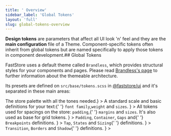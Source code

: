 ```yaml
---
title: ' Overview'
sidebar_label: 'Global Tokens'
layout: 'full'
slug: global-tokens-overview
---
```


**Design tokens** are parameters that affect all UI look 'n' feel and they are the **main configuration** file of a Theme. Component-specific tokens often inherit from global tokens but are named specifically to apply those tokens in component development.## Global Tokens

FastStore uses a default theme called `Brandless`, which provides structural styles for your components and pages. Please read [Brandless's page](/docs/theming-overview#brandless-and-the-theming-structure) to further information about the themeable architecture.

Its presets are defined on `src/base/tokens.scss` in [@faststore/ui](https://github.com/vtex/faststore/blob/main/packages/ui/src/styles/base/tokens.scss) and it's separated in these main areas:

<SectionList grid="column" classes="tokensLinks">
  <SectionItem
    title="Colors"
    actionPath="/docs/global-tokens/colors"
    description={<>The store palette with all the tones needed.</>}
  ></SectionItem>
  <SectionItem
    title="Typography"
    actionPath="/docs/global-tokens/typography"
    description={
      <>
        A standard scale and basic definitions for your text:{' '}
        <code>font family</code>,<code>weight</code> and <code>sizes</code>.
      </>
    }
  ></SectionItem>
  <SectionItem
    title="Spacing"
    actionPath="/docs/global-tokens/spacing"
    description={
      <>
        All tokens used for spacings on the store: <code>padding</code>,{' '}
        <code>margins</code> and <code>sizes</code>. It's also used as base for
        grid tokens.
      </>
    }
  ></SectionItem>
  <SectionItem
    title="Grid & Layout"
    actionPath="/docs/global-tokens/grid-and-layout"
    description={
      <>
        <code>Padding</code>, <code>Container</code>, <code>Gaps</code> and{' '}
        <code>Breakpoints</code> definitions.
      </>
    }
  ></SectionItem>
  <SectionItem
    title="Interactive Controls"
    actionPath="/docs/global-tokens/interactive-controls"
    description={
      <>
        <code>Tap</code>, <code>States</code> and <code>Sizing</code>{' '}
        definitions.
      </>
    }
  ></SectionItem>
  <SectionItem
    title="Refinements"
    actionPath="/docs/global-tokens/refinements"
    description={
      <>
        <code>Transition</code>, <code>Borders</code> and <code>Shadow</code>{' '}
        definitions.
      </>
    }
  ></SectionItem>
</SectionList>

